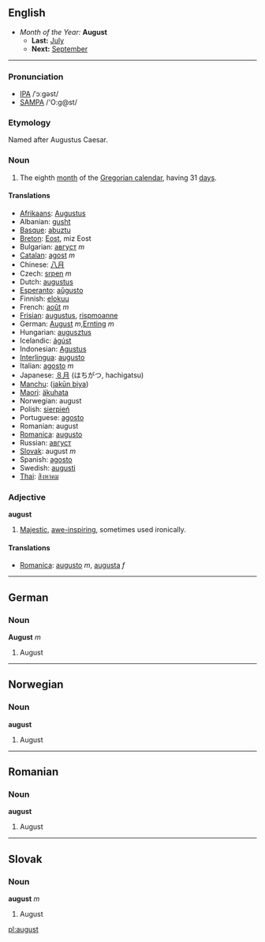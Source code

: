 ==English==
*''Month of the Year:'' '''August'''
**'''Last:''' [[July]]
**'''Next:''' [[September]]
----
===Pronunciation===
*[[w:IPA|IPA]] /ˈɔːgəst/
*[[w:SAMPA|SAMPA]] /'O:g@st/

===Etymology===
Named after Augustus Caesar.

===Noun===
#The eighth [[month]] of the [[Gregorian calendar]], having 31 [[day]]s.

====Translations====
*[[Afrikaans]]: [[Augustus]]
*Albanian: [[gusht]]
*[[Basque]]: [[abuztu]]
*[[Breton]]: [[Eost]], miz Eost
*Bulgarian: [[август]] ''m''
*[[Catalan]]: [[agost]] ''m''
*Chinese: [[八月]]
*Czech: [[srpen]] ''m''
*Dutch: [[augustus]]
*[[Esperanto]]: [[aŭgusto]]
*Finnish: [[elokuu]]
*French: [[août]] ''m''
*[[Frisian]]: [[augustus]], [[rispmoanne]]
*German: [[August]] ''m'',[[Ernting]] ''m'' 
*Hungarian: [[augusztus]]
*Icelandic: [[ágúst]]
*Indonesian: [[Agustus]]
*[[Interlingua]]: [[augusto]]
*Italian: [[agosto#Italian|agosto]] ''m''
*Japanese: [[８月]] (はちがつ, hachigatsu)
*[[Manchu]]: ([[jakūn biya]])
*[[Maori]]: [[äkuhata]]
*Norwegian: august
*Polish: [[sierpień]]
*Portuguese: [[agosto#Portuguese|agosto]]
*Romanian: august
*[[Romanica]]: [[augusto]]
*Russian: [[август]]
*[[Slovak]]: august ''m''
*Spanish: [[agosto#Spanish|agosto]]
*Swedish: [[augusti]]
*[[Thai]]: [[สิงหาคม]]

===Adjective===
'''august'''
#[[Majestic]], [[awe-inspiring]], sometimes used ironically.

====Translations====
*[[Romanica]]: [[augusto]] ''m'', [[augusta]] ''f''

----
==German==
===Noun===
'''August''' ''m''

#August

----
==Norwegian==
===Noun===
'''august'''

#August

----
==Romanian==
===Noun===
'''august'''

#August

----
==Slovak==
===Noun===
'''august''' ''m''

#August

[[pl:august]]